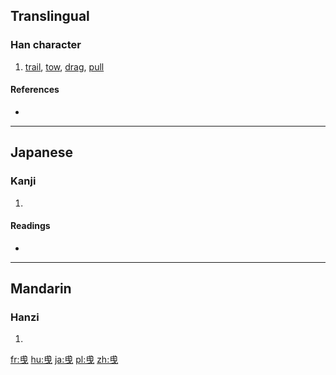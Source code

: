 {{also|曳}}
==Translingual==

===Han character===
{{Han char|rn=73|rad=曰|as=03|sn=7|four=|canj=戈中田心 (ILWP)|ids=⿺[[曳]][[丶]]}}

# [[trail]], [[tow]], [[drag]], [[pull]]

====References====
* {{Han ref|kx=0502.061|dkj=14284|dj=0874.050|hdz=21488.030|uh=66F5|ud=26357}}

----

==Japanese==

===Kanji===
{{ja-kanji|grade=|rs=曰03}}

# {{defn|lang=ja|sort=曰03}}

====Readings====
* {{ja-readings|on=[[えい]] (ei)|kun=[[ひく]] (hiku)}}

----

==Mandarin==

===Hanzi===
{{cmn-hanzi|pin=[[mán]] ([[man2]]), [[yè]] ([[ye4]])|wg=man<sup>2</sup>, yeh<sup>4</sup>}}

# {{defn|lang=cmn|sort=曰03}}

[[fr:曵]]
[[hu:曵]]
[[ja:曵]]
[[pl:曵]]
[[zh:曵]]